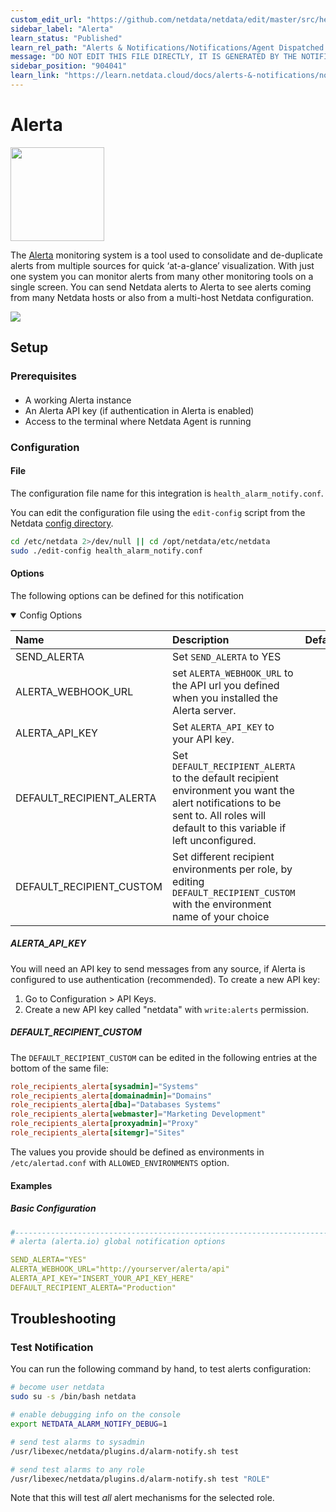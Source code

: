 ```yaml
---
custom_edit_url: "https://github.com/netdata/netdata/edit/master/src/health/notifications/alerta/metadata.yaml"
sidebar_label: "Alerta"
learn_status: "Published"
learn_rel_path: "Alerts & Notifications/Notifications/Agent Dispatched Notifications"
message: "DO NOT EDIT THIS FILE DIRECTLY, IT IS GENERATED BY THE NOTIFICATION'S metadata.yaml FILE"
sidebar_position: "904041"
learn_link: "https://learn.netdata.cloud/docs/alerts-&-notifications/notifications/agent-dispatched-notifications/alerta"
---
```



# Alerta


<img src="https://netdata.cloud/img/alerta.png" width="150"/>


The [Alerta](https://alerta.io/) monitoring system is a tool used to consolidate and de-duplicate alerts from multiple sources for quick ‘at-a-glance’ visualization. With just one system you can monitor alerts from many other monitoring tools on a single screen.
You can send Netdata alerts to Alerta to see alerts coming from many Netdata hosts or also from a multi-host Netdata configuration.



<img src="https://img.shields.io/badge/maintained%20by-Netdata-%2300ab44" />

## Setup

### Prerequisites

#### 

- A working Alerta instance
- An Alerta API key (if authentication in Alerta is enabled)
- Access to the terminal where Netdata Agent is running



### Configuration

#### File

The configuration file name for this integration is `health_alarm_notify.conf`.


You can edit the configuration file using the `edit-config` script from the
Netdata [config directory](/docs/netdata-agent/configuration#the-netdata-config-directory).

```bash
cd /etc/netdata 2>/dev/null || cd /opt/netdata/etc/netdata
sudo ./edit-config health_alarm_notify.conf
```
#### Options

The following options can be defined for this notification

<details open><summary>Config Options</summary>

| Name | Description | Default | Required |
|:----|:-----------|:-------|:--------:|
| SEND_ALERTA | Set `SEND_ALERTA` to YES |  | yes |
| ALERTA_WEBHOOK_URL | set `ALERTA_WEBHOOK_URL` to the API url you defined when you installed the Alerta server. |  | yes |
| ALERTA_API_KEY | Set `ALERTA_API_KEY` to your API key. |  | yes |
| DEFAULT_RECIPIENT_ALERTA | Set `DEFAULT_RECIPIENT_ALERTA` to the default recipient environment you want the alert notifications to be sent to. All roles will default to this variable if left unconfigured. |  | yes |
| DEFAULT_RECIPIENT_CUSTOM | Set different recipient environments per role, by editing `DEFAULT_RECIPIENT_CUSTOM` with the environment name of your choice |  | no |

##### ALERTA_API_KEY

You will need an API key to send messages from any source, if Alerta is configured to use authentication (recommended). To create a new API key:
1. Go to Configuration > API Keys.
2. Create a new API key called "netdata" with `write:alerts` permission.


##### DEFAULT_RECIPIENT_CUSTOM

The `DEFAULT_RECIPIENT_CUSTOM` can be edited in the following entries at the bottom of the same file:

```conf
role_recipients_alerta[sysadmin]="Systems"
role_recipients_alerta[domainadmin]="Domains"
role_recipients_alerta[dba]="Databases Systems"
role_recipients_alerta[webmaster]="Marketing Development"
role_recipients_alerta[proxyadmin]="Proxy"
role_recipients_alerta[sitemgr]="Sites"
```

The values you provide should be defined as environments in `/etc/alertad.conf` with `ALLOWED_ENVIRONMENTS` option.


</details>

#### Examples

##### Basic Configuration



```yaml
#------------------------------------------------------------------------------
# alerta (alerta.io) global notification options

SEND_ALERTA="YES"
ALERTA_WEBHOOK_URL="http://yourserver/alerta/api"
ALERTA_API_KEY="INSERT_YOUR_API_KEY_HERE"
DEFAULT_RECIPIENT_ALERTA="Production"

```


## Troubleshooting

### Test Notification

You can run the following command by hand, to test alerts configuration:

```bash
# become user netdata
sudo su -s /bin/bash netdata

# enable debugging info on the console
export NETDATA_ALARM_NOTIFY_DEBUG=1

# send test alarms to sysadmin
/usr/libexec/netdata/plugins.d/alarm-notify.sh test

# send test alarms to any role
/usr/libexec/netdata/plugins.d/alarm-notify.sh test "ROLE"
```

Note that this will test _all_ alert mechanisms for the selected role.


